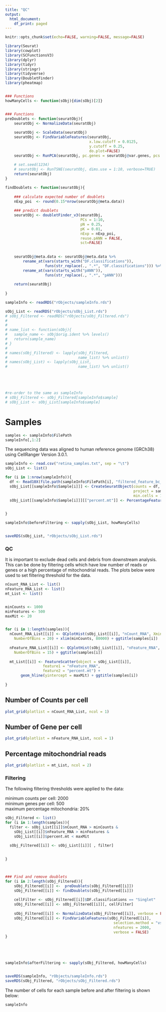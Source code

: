 ```yaml
---
title: "QC"
output:
  html_document:
    df_print: paged
---
```




```r
knitr::opts_chunk$set(echo=FALSE, warning=FALSE, message=FALSE)

```



```r

library(Seurat)
library(cowplot)
library(SCFunctionsV3)
library(dplyr)
library(tidyr)
library(stringr)
library(tidyverse)
library(DoubletFinder)
library(pheatmap)


### Functions
howManyCells <- function(sObj){dim(sObj)[2]}


### Functions
preDoublets <- function(seuratObj){  
    seuratObj <- NormalizeData(seuratObj)
    
    seuratObj <- ScaleData(seuratObj)
    seuratObj <- FindVariableFeatures(seuratObj, 
                                      x.low.cutoff = 0.0125, 
                                      y.cutoff = 0.25, 
                                      do.plot=FALSE)
    seuratObj <- RunPCA(seuratObj, pc.genes = seuratObj@var.genes, pcs.print = 0)
    
    # set.seed(1234)
    # seuratObj <- RunTSNE(seuratObj, dims.use = 1:10, verbose=TRUE)
    return(seuratObj)
}

findDoublets <- function(seuratObj){
    
    ### calculate expected number of doublets
    nExp_poi  <- round(0.15*nrow(seuratObj@meta.data))
    
    ### predict doublets
    seuratObj <- doubletFinder_v3(seuratObj, 
                                  PCs = 1:10, 
                                  pN = 0.25, 
                                  pK = 0.01, 
                                  nExp = nExp_poi, 
                                  reuse.pANN = FALSE, 
                                  sct=FALSE)
    
    
    seuratObj@meta.data <- seuratObj@meta.data %>% 
        rename_at(vars(starts_with("DF.classifications")), 
                  funs(str_replace(., ".*", "DF.classifications"))) %>%
        rename_at(vars(starts_with("pANN")), 
                  funs(str_replace(., ".*", "pANN")))
    
    return(seuratObj) 
    
}

sampleInfo <- readRDS("rObjects/sampleInfo.rds")

sObj_List <- readRDS("rObjects/sObj_List.rds")
# sObj_Filtered <- readRDS("rObjects/sObj_Filtered.rds")
# 
# 
# name_list <- function(sObj){
#   sample_name <- sObj$orig.ident %>% levels()
#   return(sample_name)
# }
# 
# names(sObj_Filtered) <- lapply(sObj_Filtered, 
#                                name_list) %>% unlist()
# names(sObj_List) <- lapply(sObj_List, 
#                                name_list) %>% unlist()





#re-order to the same as sampleInfo
# sObj_Filtered <- sObj_Filtered[sampleInfo$sample]
# sObj_List <- sObj_List[sampleInfo$sample]

```


# Samples


```r


samples <- sampleInfo$FilePath 
sampleInfo[,1:2]

```

The sequencing data was aligned to human reference genome (GRCh38) using CellRanger Version 3.0.1.


```r
sampleInfo <- read.csv("retina_samples.txt", sep = "\t")
sObj_List <- list()

for (i in 1:nrow(sampleInfo)){
  df <- Read10X(file.path(sampleInfo$FilePath[i], "filtered_feature_bc_matrix"))
  sObj_List[[sampleInfo$Sample[i]]] <- CreateSeuratObject(counts = df, 
                                                          project = sampleInfo$Sample[i], 
                                                          min.cells = 10, min.features = 0)
  sObj_List[[sampleInfo$Sample[i]]][["percent.mt"]] <- PercentageFeatureSet(sObj_List[[sampleInfo$Sample[i]]], 
                                                                            pattern = "^MT-")

}

sampleInfo$beforeFiltering <- sapply(sObj_List, howManyCells)


saveRDS(sObj_List, "rObjects/sObj_List.rds")

```

### QC

It is important to exclude dead cells and debris from downstream analysis.  This can be done by filtering cells which have low number of reads or genes or a high percentage of mitochondrial reads. The plots below were used to set filtering threshold for the data.

```r
nCount_RNA_List <- list()
nFeature_RNA_List <- list()
mt_List <- list()


minCounts <- 1000
minFeatures <- 500
maxMit <- 20


for (i in 1:length(samples)){
  nCount_RNA_List[[i]] <- QCplotHist(sObj_List[[i]], "nCount_RNA", Xmin =  0  , Xmax = 80000,
    NumberOfBins = 20) + xlim(minCounts, 80000) + ggtitle(samples[i])
  
  nFeature_RNA_List[[i]] <- QCplotHist(sObj_List[[i]], "nFeature_RNA",  Xmax = NULL, Xmin = minFeatures,
    NumberOfBins = 15) + ggtitle(samples[i])
  
  mt_List[[i]] <- FeatureScatter(object = sObj_List[[i]], 
                 feature1 = "nFeature_RNA", 
                 feature2 = "percent.mt") + 
       geom_hline(yintercept = maxMit) + ggtitle(samples[i])
   
}
```


## Number of Counts per cell

```r
plot_grid(plotlist = nCount_RNA_List, ncol = 1)
```

## Number of Gene per cell

```r
plot_grid(plotlist = nFeature_RNA_List, ncol = 1)
```

## Percentage mitochondrial reads

```r
plot_grid(plotlist = mt_List, ncol = 2)
```


### Filtering

The following filtering thresholds were applied to the data:    

minimum counts per cell: 2000   
minimum genes per cell: 500   
maximum percentage mitochondria: 20%    

```r
sObj_Filtered <- list()
for (i in 1:length(samples)){
  filter <- sObj_List[[i]]$nCount_RNA > minCounts & 
    sObj_List[[i]]$nFeature_RNA > minFeatures & 
    sObj_List[[i]]$percent.mt < maxMit
  
  sObj_Filtered[[i]] <- sObj_List[[i]][ , filter]
  

}



### Find and remove doublets
for (i in 2:length(sObj_Filtered)){
    sObj_Filtered[[i]] <-  preDoublets(sObj_Filtered[[i]])
    sObj_Filtered[[i]] <- findDoublets(sObj_Filtered[[i]])
    
    cellFilter <- sObj_Filtered[[i]]$DF.classifications == "Singlet"
    sObj_Filtered[[i]] <- sObj_Filtered[[i]][, cellFilter]
    
    sObj_Filtered[[i]] <- NormalizeData(sObj_Filtered[[i]], verbose = FALSE)
    sObj_Filtered[[i]] <- FindVariableFeatures(sObj_Filtered[[i]], 
                                                 selection.method = "vst",
                                                 nfeatures = 2000, 
                                                 verbose = FALSE)
}





sampleInfo$afterFiltering <- sapply(sObj_Filtered, howManyCells)


saveRDS(sampleInfo, "rObjects/sampleInfo.rds")
saveRDS(sObj_Filtered, "rObjects/sObj_Filtered.rds")
```




The number of cells for each sample before and after filtering is shown below:

```r
sampleInfo
```





